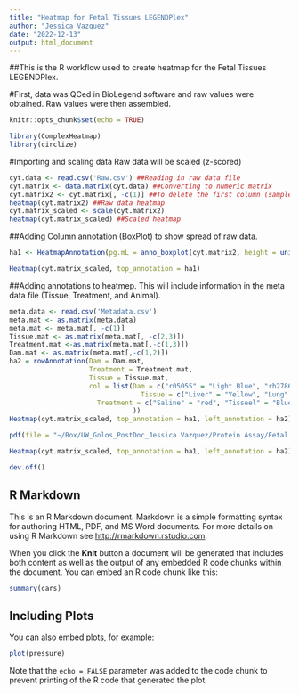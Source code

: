 ```yaml
---
title: "Heatmap for Fetal Tissues LEGENDPlex"
author: "Jessica Vazquez"
date: "2022-12-13"
output: html_document
---
```


##This is the R workflow used to create heatmap for the Fetal Tissues LEGENDPlex. 

#First, data was QCed in BioLegend software and raw values were obtained. Raw values were then assembled. 


```r
knitr::opts_chunk$set(echo = TRUE)
```
```r
library(ComplexHeatmap)
library(circlize)
```
#Importing and scaling data
Raw data will be scaled (z-scored)
```r
cyt.data <- read.csv('Raw.csv') ##Reading in raw data file
cyt.matrix <- data.matrix(cyt.data) ##Converting to numeric matrix
cyt.matrix2 <- cyt.matrix[, -c(1)] ##To delete the first column (samples) 
heatmap(cyt.matrix2) ##Raw data heatmap
cyt.matrix_scaled <- scale(cyt.matrix2)
heatmap(cyt.matrix_scaled) ##Scaled heatmap
```
##Adding Column annotation (BoxPlot) to show spread of raw data.

```r
ha1 <- HeatmapAnnotation(pg.mL = anno_boxplot(cyt.matrix2, height = unit(4, "cm"), box_width = 0.9, outline = FALSE))

Heatmap(cyt.matrix_scaled, top_annotation = ha1)
```



##Adding annotations to heatmep. This will include information in the meta data file (Tissue, Treatment, and Animal). 
```r
meta.data <- read.csv('Metadata.csv')
meta.mat <- as.matrix(meta.data)
meta.mat <- meta.mat[, -c(1)]
Tissue.mat <- as.matrix(meta.mat[, -c(2,3)])
Treatment.mat <-as.matrix(meta.mat[,-c(1,3)])
Dam.mat <- as.matrix(meta.mat[,-c(1,2)])
ha2 = rowAnnotation(Dam = Dam.mat, 
                    Treatment = Treatment.mat,
                    Tissue = Tissue.mat,
                    col = list(Dam = c("r05055" = "Light Blue", "rh2786" = "Magenta", "rh2800" = "Black", "rh2936" = "Maroon", "rh3014" = "Orange", "rh3015" = "Gray", "rh3051" = "Purple"),
                                 Tissue = c("Liver" = "Yellow", "Lung" = "Green", "Spleen" = "Brown", "Thymus" = "Pink"), 
                      Treatment = c("Saline" = "red", "Tisseel" = "Blue", "MCP1" = "Dark Green")
                               ))
Heatmap(cyt.matrix_scaled, top_annotation = ha1, left_annotation = ha2)

pdf(file = "~/Box/UW_Golos_PostDoc_Jessica Vazquez/Protein Assay/Fetal Tissues/Fetal Tissues Dams.pdf", width = 5, height = 5)

Heatmap(cyt.matrix_scaled, top_annotation = ha1, left_annotation = ha2)

dev.off()
```




## R Markdown



This is an R Markdown document. Markdown is a simple formatting syntax for authoring HTML, PDF, and MS Word documents. For more details on using R Markdown see <http://rmarkdown.rstudio.com>.

When you click the **Knit** button a document will be generated that includes both content as well as the output of any embedded R code chunks within the document. You can embed an R code chunk like this:

```r
summary(cars)
```

## Including Plots

You can also embed plots, for example:

```r
plot(pressure)
```

Note that the `echo = FALSE` parameter was added to the code chunk to prevent printing of the R code that generated the plot.
